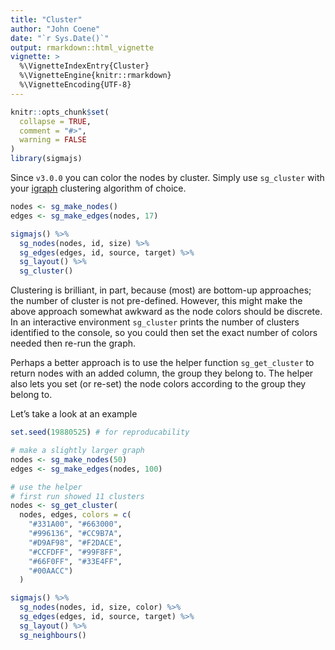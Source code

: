 ```yaml
---
title: "Cluster"
author: "John Coene"
date: "`r Sys.Date()`"
output: rmarkdown::html_vignette
vignette: >
  %\VignetteIndexEntry{Cluster}
  %\VignetteEngine{knitr::rmarkdown}
  %\VignetteEncoding{UTF-8}
---
```


```r
knitr::opts_chunk$set(
  collapse = TRUE,
  comment = "#>",
  warning = FALSE
)
library(sigmajs)
```

Since `v3.0.0` you can color the nodes by cluster. Simply use `sg_cluster` with your [igraph](http://igraph.org/r/) clustering algorithm of choice.

```r
nodes <- sg_make_nodes() 
edges <- sg_make_edges(nodes, 17)

sigmajs() %>% 
  sg_nodes(nodes, id, size) %>% 
  sg_edges(edges, id, source, target) %>% 
  sg_layout() %>% 
  sg_cluster()
```

Clustering is brilliant, in part, because (most) are bottom-up approaches; the number of cluster is not pre-defined. However, this might make the above approach somewhat awkward as the node colors should be discrete. In an interactive environment `sg_cluster` prints the number of clusters identified to the console, so you could then set the exact number of colors needed then re-run the graph.

Perhaps a better approach is to use the helper function `sg_get_cluster` to return nodes with an added column, the group they belong to. The helper also lets you set (or re-set) the node colors according to the group they belong to.

Let's take a look at an example

```r
set.seed(19880525) # for reproducability

# make a slightly larger graph
nodes <- sg_make_nodes(50)
edges <- sg_make_edges(nodes, 100)

# use the helper
# first run showed 11 clusters
nodes <- sg_get_cluster(
  nodes, edges, colors = c(
    "#331A00", "#663000",
    "#996136", "#CC9B7A",
    "#D9AF98", "#F2DACE",
    "#CCFDFF", "#99F8FF",
    "#66F0FF", "#33E4FF",
    "#00AACC")
  )

sigmajs() %>% 
  sg_nodes(nodes, id, size, color) %>% 
  sg_edges(edges, id, source, target) %>% 
  sg_layout() %>% 
  sg_neighbours()
```